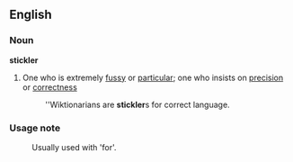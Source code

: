 ==English==
===Noun===
'''stickler'''
#One who is extremely [[fussy]] or [[particular]]; one who insists on [[precision]] or [[correct]]ness
#:''Wiktionarians are '''stickler'''s for correct language. 
===Usage note=== 
:Usually used with 'for'.
